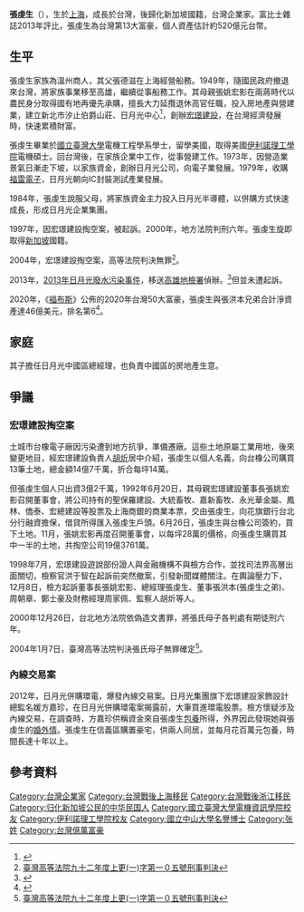 {{blpsources|time=2018-11-17T08:20:31+00:00}}
'''張虔生'''（{{bd|1944年|5月18日|||}}），生於[[上海市_(中華民國)|上海]]，成長於台灣，後歸化新加坡國籍，台灣企業家。富比士雜誌2013年評比，張虔生為台灣第13大富豪，個人資產估計約520億元台幣。
{{Infobox_officeholder
| name = 張虔生
|occupation= 日月光董事長暨執行長
|english_names= Jason Chang 
| image name = 張虔生董事長.jpg
| width = 
| sex = 男
| native place = 
| now = 日月光集團董事長
| period = 
| party = 
| date of birth = {{birth_date_and_age|1944|5|18}}
| place of birth = {{ROC|上海市}}
| nationality={{ROC}}（1944年—2000年）<br>{{SGP}}（2000年—）
| date of death = 
| place of death = 
| spouse = 
| educate = 
* [[台灣大學|台灣大學]]電機工程學系學士
* [[伊利諾理工學院|伊利諾理工學院]]電機碩士
| past = 
* [[宏璟建設|宏璟建設]]
}}

== 生平 ==
張虔生家族為溫州商人，其父張德滋在上海經營船務。1949年，隨國民政府撤退來台灣，將家族事業移至高雄，繼續從事船務工作。其母親張姚宏影在兩蔣時代以農民身分取得國有地再優先承購，擅長大力延攬退休高官任職，投入房地產與營建業，建立新北市汐止伯爵山莊、日月光中心<ref>{{Cite web |url=http://tw.news.yahoo.com/%E9%80%8F%E8%A6%96%E5%BC%B5%E8%99%94%E7%94%9F%E6%94%BF%E5%A3%87%E9%9D%A0%E5%B1%B1-%E8%AA%B0%E8%AE%93%E6%97%A5%E6%9C%88%E5%85%89%E8%86%BD%E5%A4%A7%E5%A6%84%E7%82%BA-050737727.html |title=透視張虔生政壇靠山　誰讓日月光膽大妄為？ |accessdate=2013-12-19 |archive-date=2013-12-20 |archive-url=https://web.archive.org/web/20131220102801/http://tw.news.yahoo.com/%E9%80%8F%E8%A6%96%E5%BC%B5%E8%99%94%E7%94%9F%E6%94%BF%E5%A3%87%E9%9D%A0%E5%B1%B1-%E8%AA%B0%E8%AE%93%E6%97%A5%E6%9C%88%E5%85%89%E8%86%BD%E5%A4%A7%E5%A6%84%E7%82%BA-050737727.html |dead-url=no }}</ref>，創辦[[宏璟建設|宏璟建設]]，在台灣經濟發展時，快速累積財富。

張虔生畢業於[[國立臺灣大學|國立臺灣大學]]電機工程學系學士，留學美國，取得美國[[伊利諾理工學院|伊利諾理工學院]]電機碩士。回台灣後，在家族企業中工作，從事營建工作。1973年，因營造業景氣日漸走下坡，以家族資金，創辦日月光公司，向電子業發展。1979年，收購[[福雷電子|福雷電子]]，日月光朝向IC封裝測試產業發展。

1984年，張虔生說服父母，將家族資金主力投入日月光半導體，以併購方式快速成長，形成日月光企業集團。

1997年，因宏璟建設掏空案，被起訴。2000年，地方法院判刑六年。張虔生旋即取得[[新加坡|新加坡]]國籍。

2004年，宏璟建設掏空案，高等法院判決無罪<ref name="高等法院九十二年度上更(一)字第一０五號刑事判決">[http://jirs.judicial.gov.tw/FJUD/FJUDQRY03_1.aspx?id=1&v_court=TPH+%E8%87%BA%E7%81%A3%E9%AB%98%E7%AD%89%E6%B3%95%E9%99%A2&v_sys=M&jud_year=92&jud_case=%E4%B8%8A%E6%9B%B4(%E4%B8%80)&jud_no=105&jud_no_end=&jud_title=&keyword=&sdate=&edate=&page=&searchkw=&jmain=&JSTOCK=&JDG_COMMIS=&JDG_PRESID=&cw=0# 臺灣高等法院九十二年度上更(一)字第一０五號刑事判決]{{Dead link|date=2019年12月 |bot=InternetArchiveBot |fix-attempted=yes }}</ref>。

2013年，[[2013年日月光廢水污染事件|2013年日月光廢水污染事件]]，移送[[高雄地檢署|高雄地檢署]]偵辦。<ref name="日月光停工案 電子業恐斷鏈">{{Cite web |url=http://udn.com/NEWS/NATIONAL/NATS2/8352592.shtml |title=日月光停工案_電子業恐斷鏈 |accessdate=2013-12-16 |archive-date=2013-12-14 |archive-url=https://web.archive.org/web/20131214012037/http://udn.com/NEWS/NATIONAL/NATS2/8352592.shtml |dead-url=no }}</ref>但並未遭起訴。

2020年，《[[福布斯|福布斯]]》公佈的2020年台灣50大富豪，張虔生與張洪本兄弟合計淨資產達46億美元，排名第6<ref>{{Cite web|url = https://www.businesstoday.com.tw/article/category/80392/post/202001160021/%E9%83%AD%E5%8F%B0%E9%8A%98%E8%B7%8C%E4%B8%8B%E9%A6%96%E5%AF%8C%E5%AF%B6%E5%BA%A7%EF%BC%81%E5%AF%8C%E6%AF%94%E4%B8%96%E5%85%AC%E5%B8%832020%E5%B9%B4%E5%8F%B0%E7%81%A3%E5%AF%8C%E8%B1%AA%E6%A6%9C%E3%80%80%E9%A0%82%E6%96%B0%E9%AD%8F%E5%AE%B6%E9%A6%96%E5%BA%A6%E5%A5%AA%E5%86%A0|title = 郭台銘跌下首富寶座！富比世公布2020年台灣富豪榜　頂新魏家首度奪冠|publisher = 今周刊|accessdate = 2020-02-17|archive-url = https://web.archive.org/web/20200217094729/https://www.businesstoday.com.tw/article/category/80392/post/202001160021/%25E9%2583%25AD%25E5%258F%25B0%25E9%258A%2598%25E8%25B7%258C%25E4%25B8%258B%25E9%25A6%2596%25E5%25AF%258C%25E5%25AF%25B6%25E5%25BA%25A7%25EF%25BC%2581%25E5%25AF%258C%25E6%25AF%2594%25E4%25B8%2596%25E5%2585%25AC%25E5%25B8%25832020%25E5%25B9%25B4%25E5%258F%25B0%25E7%2581%25A3%25E5%25AF%258C%25E8%25B1%25AA%25E6%25A6%259C%25E3%2580%2580%25E9%25A0%2582%25E6%2596%25B0%25E9%25AD%258F%25E5%25AE%25B6%25E9%25A6%2596%25E5%25BA%25A6%25E5%25A5%25AA%25E5%2586%25A0|archive-date = 2020-02-17|dead-url = yes}}</ref>。

== 家庭 ==
其子擔任日月光中國區總經理，也負責中國區的房地產生意。

== 爭議 ==
=== 宏璟建設掏空案 ===
土城市台橡電子廠因污染遭到地方抗爭，準備遷廠。這些土地原屬工業用地，後來變更地目，經宏璟建設負責人[[胡炘|胡炘]]居中介紹，張虔生以個人名義，向台橡公司購買13筆土地，總金額14億7千萬，折合每坪14萬。

但張虔生個人只出資3億2千萬，1992年6月20日，其母親宏璟建設董事長張姚宏影召開董事會，將公司持有的聖保羅建設、大統畜牧、嘉新畜牧、永光華金屬、鳳林、僑泰、宏總建設等股票及上海商銀的商業本票，交由張虔生，向花旗銀行台北分行融資擔保，借貸所得匯入張虔生戶頭。6月26日，張虔生與台橡公司簽約，買下土地。11月，張姚宏影再度召開董事會，以每坪28萬的價格，向張虔生購買其中一半的土地，共掏空公司19億3761萬。

1998年7月，宏璟建設遊說部份證人與金融機構不與檢方合作，並找司法界高層出面關切，檢察官洪于智在起訴前突然撤案，引發新聞媒體關注。在輿論壓力下，12月8日，檢方起訴董事長張姚宏影、總經理張虔生、董事張洪本(張虔生之弟)、周朝章、鄭士豪及財務經理周家佩、監察人胡炘等人。

2000年12月26日，台北地方法院依偽造文書罪，將張氏母子各判處有期徒刑六年。

2004年1月7日，臺灣高等法院判決張氏母子無罪確定<ref name="高等法院九十二年度上更(一)字第一０五號刑事判決">[http://jirs.judicial.gov.tw/FJUD/FJUDQRY03_1.aspx?id=1&v_court=TPH+%E8%87%BA%E7%81%A3%E9%AB%98%E7%AD%89%E6%B3%95%E9%99%A2&v_sys=M&jud_year=92&jud_case=%E4%B8%8A%E6%9B%B4(%E4%B8%80)&jud_no=105&jud_no_end=&jud_title=&keyword=&sdate=&edate=&page=&searchkw=&jmain=&JSTOCK=&JDG_COMMIS=&JDG_PRESID=&cw=0# 臺灣高等法院九十二年度上更(一)字第一０五號刑事判決]{{Dead link|date=2019年12月 |bot=InternetArchiveBot |fix-attempted=yes }}</ref>。

=== 內線交易案 ===
2012年，日月光併購環電，爆發內線交易案。日月光集團旗下宏璟建設家飾設計總監名媛方嘉珍，在日月光併購環電案揭露前，大筆買進環電股票。檢方懷疑涉及內線交易，在調查時，方嘉珍供稱資金來自張虔生[[包養|包養]]所得，外界因此發現她與張虔生的[[婚外情|婚外情]]。張虔生在信義區購置豪宅，供兩人同居，並每月花百萬元包養，時間長達十年以上。

== 參考資料 ==
{{reflist}}
{{DEFAULTSORT:C張}}
[[Category:台灣企業家|Category:台灣企業家]]
[[Category:台灣戰後上海移民|Category:台灣戰後上海移民]]
[[Category:台灣戰後浙江移民|Category:台灣戰後浙江移民]]
[[Category:归化新加坡公民的中华民国人|Category:归化新加坡公民的中华民国人]]
[[Category:國立臺灣大學電機資訊學院校友|Category:國立臺灣大學電機資訊學院校友]]
[[Category:伊利諾理工學院校友|Category:伊利諾理工學院校友]]
[[Category:國立中山大學名譽博士|Category:國立中山大學名譽博士]]
[[Category:张姓|Category:张姓]]
[[Category:台灣億萬富豪|Category:台灣億萬富豪]]